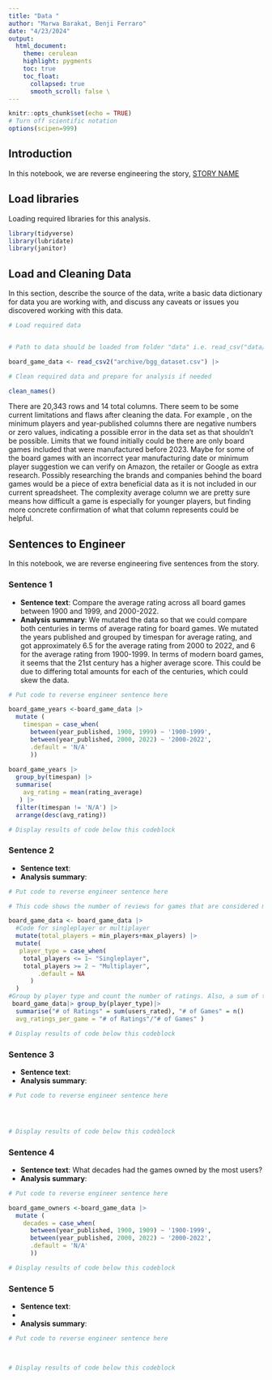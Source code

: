 ```yaml
---
title: "Data "
author: "Marwa Barakat, Benji Ferraro"
date: "4/23/2024"
output:
  html_document:
    theme: cerulean
    highlight: pygments
    toc: true
    toc_float:
      collapsed: true
      smooth_scroll: false \
---
```


```r
knitr::opts_chunk$set(echo = TRUE)
# Turn off scientific notation
options(scipen=999)
```

## Introduction

In this notebook, we are reverse engineering the story, [STORY NAME](STORY%20URL)

## Load libraries

Loading required libraries for this analysis.

```r
library(tidyverse)
library(lubridate)
library(janitor)
```

## Load and Cleaning Data

In this section, describe the source of the data, write a basic data dictionary for data you are working with, and discuss any caveats or issues you discovered working with this data.

```r
# Load required data


# Path to data should be loaded from folder "data" i.e. read_csv("data/name_of_data.csv")

board_game_data <- read_csv2("archive/bgg_dataset.csv") |>

# Clean required data and prepare for analysis if needed

clean_names()

```

There are 20,343 rows and 14 total columns. There seem to be some current limitations and flaws after cleaning the data. For example , on the minimum players and year-published columns there are negative numbers or zero values, indicating a possible error in the data set as that shouldn't be possible. Limits that we found initially could be there are only board games included that were manufactured before 2023. Maybe for some of the board games with an incorrect year manufacturing date or minimum player suggestion we can verify on Amazon, the retailer or Google as extra research. Possibly researching the brands and companies behind the board games would be a piece of extra beneficial data as it is not included in our current spreadsheet. The complexity average column we are pretty sure means how difficult a game is especially for younger players, but finding more concrete confirmation of what that column represents could be helpful.

## Sentences to Engineer

In this notebook, we are reverse engineering five sentences from the story.

### Sentence 1

-   **Sentence text**: Compare the average rating across all board games between 1900 and 1999, and 2000-2022.
-   **Analysis summary**: We mutated the data so that we could compare both centuries in terms of average rating for board games. We mutated the years published and grouped by timespan for average rating, and got approximately 6.5 for the average rating from 2000 to 2022, and 6 for the average rating from 1900-1999. In terms of modern board games, it seems that the 21st century has a higher average score. This could be due to differing total amounts for each of the centuries, which could skew the data.

```r
# Put code to reverse engineer sentence here

board_game_years <-board_game_data |>
  mutate (
    timespan = case_when(
      between(year_published, 1900, 1999) ~ '1900-1999',
      between(year_published, 2000, 2022) ~ '2000-2022',
      .default = 'N/A'
      ))
  
board_game_years |>
  group_by(timespan) |>
  summarise(
    avg_rating = mean(rating_average)
   ) |>
  filter(timespan != 'N/A') |>
  arrange(desc(avg_rating))

# Display results of code below this codeblock

```

### Sentence 2

-   **Sentence text**:
-   **Analysis summary**:

```r
# Put code to reverse engineer sentence here

# This code shows the number of reviews for games that are considered multiplayer (2 or more players) compared to those that are considered singleplayer (no more than 1 player)

board_game_data <- board_game_data |>
  #Code for singleplayer or multiplayer
  mutate(total_players = min_players+max_players) |>
  mutate(
   player_type = case_when(
    total_players <= 1~ "Singleplayer",
    total_players >= 2 ~ "Multiplayer",
        .default = NA
      )
  )
#Group by player type and count the number of ratings. Also, a sum of the number of games considered multiplayer and singleplayer for context.
 board_game_data|> group_by(player_type)|>
  summarise("# of Ratings" = sum(users_rated), "# of Games" = n()
  avg_ratings_per_game = "# of Ratings"/"# of Games" )

# Display results of code below this codeblock

```

### Sentence 3

-   **Sentence text**:
-   **Analysis summary**:

```r
# Put code to reverse engineer sentence here




# Display results of code below this codeblock

```

### Sentence 4

-   **Sentence text**: What decades had the games owned by the most users?
-   **Analysis summary**:

```r
# Put code to reverse engineer sentence here

board_game_owners <-board_game_data |>
  mutate (
    decades = case_when(
      between(year_published, 1900, 1909) ~ '1900-1999',
      between(year_published, 2000, 2022) ~ '2000-2022',
      .default = 'N/A'
      ))

# Display results of code below this codeblock

```

### Sentence 5

-   **Sentence text**:
-   
-   **Analysis summary**:

```r
# Put code to reverse engineer sentence here

  

# Display results of code below this codeblock

```
